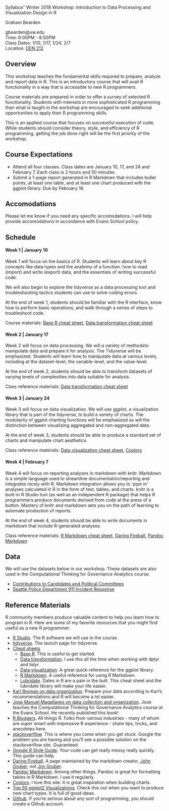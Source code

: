 Syllabus"
Winter 2018
Workshop: Introduction to Data Processing and Visualization Design in R

Graham Bearden

gbearden@uw.edu  
Time: 6:00PM - 8:50PM  
Class Dates: 1/10, 1/17, 1/24, 2/7  
Location: [DEN 212](http://www.washington.edu/maps/#!/den)

## Overview

This workshop teaches the fundamental skills required to prepare, analyze and report data in R. This is an introductory course that will avail R functionality in a way that is accessible to new R programmers. 

Course materials are prepared in order to offer a survey of selected R functionality. Students with interests in more sophisticated R programming than what is taught in the workshop are encouraged to seek additional opportunities to apply their R programming skills.

This is an applied course that focuses on successful execution of code. While students should consider theory, style, and efficiency of R programming, getting the job done right will be the first priority of the workshop.

## Course Expectations

- Attend all four classes. Class dates are January 10, 17, and 24 and February 7. Each class is 2 hours and 50 minutes.
- Submit a 1-page report generated in R Markdown that includes bullet points, at least one table, and at least one chart produced with the ggplot library. Due by February 16.

## Accomodations

Please let me know if you need any specific accomodations. I will help provide accomodations in accordance with Evans School policy.

## Schedule

#### Week 1 | January 10

Week 1 will focus on the basics of R. Students will learn about key R concepts like data types and the anatomy of a function, how to read (import) and write (export) data, and the essentials of writing successful code.

We will also begin to explore the tidyverse as a data processing tool and troubleshooting tactics students can use to solve coding errors.

At the end of week 1, students should be familiar with the R interface, know how to perform basic operations, and walk through a series of steps to troubleshoot code.

Course materials: [Base R cheat sheet](https://www.rstudio.com/wp-content/uploads/2016/05/base-r.pdf), [Data transformation cheat sheet](https://www.rstudio.com/wp-content/uploads/2015/02/data-wrangling-cheatsheet.pdf)

#### Week 2 | January 17

Week 2 will focus on data processing. We will a variety of methodsto manipulate data and prepare it for analysis. The Tidyverse will be emphasized. Students will learn how to manipulate data at various levels, including at the dataset-level, the variable-level, and the value-level.

At the end of week 2, students should be able to transform datasets of varying levels of complexities into data suitable for analysis.

Class reference materials: [Data transformation cheat sheet](https://www.rstudio.com/wp-content/uploads/2015/02/data-wrangling-cheatsheet.pdf)

#### Week 3 | January 24

Week 3 will focus on data visualization. We will use ggplot, a visualization library that is part of the tidyverse, to build a variety of charts. The modularity of ggplot charting functions will be emphasized as will the distinction between visualizing aggregated and non-aggregated data.

At the end of week 3, students should be able to produce a standard set of charts and manipulate chart aesthetics.

Class reference materials: [Data visualization cheat sheet](https://www.rstudio.com/wp-content/uploads/2016/11/ggplot2-cheatsheet-2.1.pdf), [Coolors](https://coolors.co/)

#### Week 4 | February 7

Week 4 will focus on reporting analyses in markdown with knitr. Markdown is a simple language used to streamline documentation/reporting and integrates nicely with R. Markdown integration allows you to 'pipe in' analyses calculated in R in the form of text, tables, and charts. knitr is a built-in R Studio tool (as well as an independent R package) that helps R programmers produce documents derived from code at the press of a button. Mastery of knitr and markdown sets you on the path of learning to automate production of reports.

At the end of week 4, students should be able to write documents in markdown that include R-generated analyses.

Class reference materials: [R Markdown cheat sheet](https://www.rstudio.com/wp-content/uploads/2016/03/rmarkdown-cheatsheet-2.0.pdf), [Daring Fireball](https://daringfireball.net/projects/markdown/), [Pandoc Markdown](http://rmarkdown.rstudio.com/authoring_pandoc_markdown.html)

## Data

We will use the datasets below in our workshop. These datasets are also used in the Computational Thinking for Governance Analytics course.

* [Contributions to Candidates and Political Committees](https://data.wa.gov/Politics/Contributions-to-Candidates-and-Political-Committe/kv7h-kjye)
* [Seattle Police Department 911 Incident Response](https://data.seattle.gov/Public-Safety/Seattle-Police-Department-911-Incident-Response/3k2p-39jp)

## Reference Materials

R community members produce valuable content to help you learn how to program in R. Here are some of my favorite resources that you might find useful as a new R programmer:

* [R Studio](https://www.rstudio.com/). The R software we will use in the course.
* [tidyverse](http://tidyverse.org/). The launch page for tidyverse.
* [Cheat sheets](https://www.rstudio.com/resources/cheatsheets/)
    + [Base R](https://www.rstudio.com/wp-content/uploads/2016/05/base-r.pdf). This is useful to get started.
    + [Data transformation](https://www.rstudio.com/wp-content/uploads/2015/02/data-wrangling-cheatsheet.pdf). I use this all the time when working with dplyr and tidyr.
    + [Data visualization](https://www.rstudio.com/wp-content/uploads/2016/11/ggplot2-cheatsheet-2.1.pdf). A great quick-reference for the ggplot library.
    + [R Markdown](https://www.rstudio.com/wp-content/uploads/2016/03/rmarkdown-cheatsheet-2.0.pdf). A useful reference for using R Markdown.
    + [Lubridate](http://blog.yhat.com/static/pdf/R_date_cheat_sheet.pdf). Dates in R are a pain in the butt. This cheat sheet and the lubridate library will make your life easier.
* [Karl Broman on data organization](http://kbroman.org/dataorg/). Prepare your data according to Karl's recommendations and R will become a lot easier.
* [Jose Manuel Magallanes on data collection and organization](https://www.amazon.com/Introduction-Science-Social-Policy-Research/dp/1107540259/ref=sr_1_1?ie=UTF8&qid=1504135785&sr=8-1&keywords=jose+manuel+magallanes). Jose teaches the Computational Thinking for Governance Analytics course at the Evans School. He recently published this book!
* [R Bloggers](https://www.r-bloggers.com/). All things R. Folks from various industries - many of whom are super smart with impressive R experience - share tips, tricks, and anecdotes here.
* [stackoverflow](https://stackoverflow.com/documentation/r/topics). This is where you come when you get stuck. Google the problem you are having and you'll see a possible solution on the stackoverflow site. Guaranteed.
* [Google R Style Guide](https://google.github.io/styleguide/Rguide.xml). Your code can get really messy really quickly. This guide can help.
* [Daring Fireball](https://daringfireball.net/projects/markdown/). A page maintained by the markdown creator, [John Gruber](https://en.wikipedia.org/wiki/John_Gruber), not [Jon Gruber](https://en.wikipedia.org/wiki/Jonathan_Gruber_(economist)).
* [Pandoc Markdown](http://rmarkdown.rstudio.com/authoring_pandoc_markdown.html). Among other things, Pandoc is great for formatting tables in R Markdown. I use it regularly. 
* [Coolors](https://coolors.co/). I love this site. It is great inspiration when building charts.
* [Top 50 ggplot2 Visualizations](http://uc-r.github.io/
http://r-statistics.co/Top50-Ggplot2-Visualizations-MasterList-R-Code.html). Check this out when you want to produce new chart types. It is full of good ideas.
* [Github](https://github.com/). If you're serious about any sort of programming, you should create a Github account.
